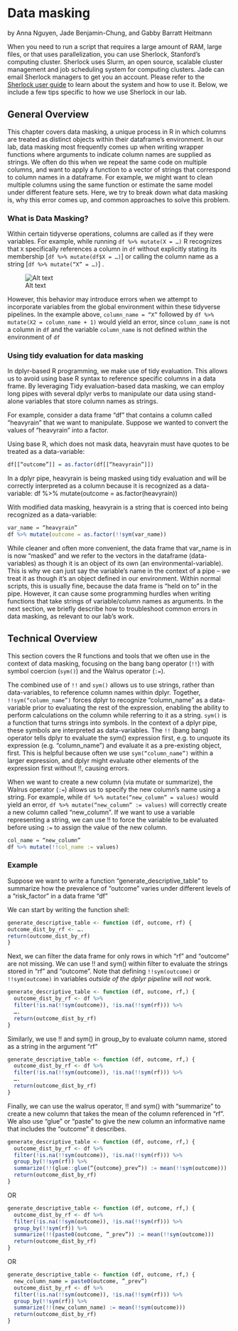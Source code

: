 # Data masking

by Anna Nguyen, Jade Benjamin-Chung, and Gabby Barratt Heitmann

When you need to run a script that requires a large amount of RAM, large files, or that uses parallelization, you can use Sherlock, Stanford's computing cluster. Sherlock uses Slurm, an open source, scalable cluster management and job scheduling system for computing clusters. Jade can email Sherlock managers to get you an account. Please refer to the [Sherlock user guide](https://www.sherlock.stanford.edu/docs/overview/introduction/) to learn about the system and how to use it. Below, we include a few tips specific to how we use Sherlock in our lab. 


## General Overview
This chapter covers data masking, a unique process in R in which columns are treated as distinct objects within their dataframe’s environment. In our lab, data masking most frequently comes up when writing wrapper functions where arguments to indicate column names  are supplied as strings. We often do this when we repeat the same code on multiple columns, and want to apply a function to a vector of strings that correspond to column names in a dataframe. For example, we might want to clean multiple columns using the same function or estimate the same model under different feature sets. Here, we try to break down what data masking is, why this error comes up, and common approaches to solve this problem.

### What is Data Masking? 
Within certain tidyverse operations, columns are called as if they were variables. For example, while running `df %>% mutate(X = …)` R recognizes that `X` specifically references a column in ` df` without explicitly stating its membership [` df %>% mutate(df$X = …)`] or calling the column name as a string [` df %>% mutate(“X” = …)`] . 

![Alt text](/assets/images/data-masking.PNG)

However, this behavior may introduce errors when we attempt to incorporate variables from the global environment within these tidyverse pipelines. In the example above, ` column_name = “X”` followed by ` df %>% mutate(X2 = column_name + 1)` would yield an error, since ` column_name` is not a column in ` df` and the variable ` column_name` is not defined within the environment of ` df`


### Using tidy evaluation for data masking
In dplyr-based R programming, we make use of tidy evaluation. This allows us to avoid using base R syntax to reference specific columns in a data frame. By leveraging Tidy evaluation-based data masking, we can employ long pipes with several dplyr verbs to manipulate our data using stand-alone variables that store column names as strings.
 
For example, consider a data frame “df” that contains a column called “heavyrain” that we want to manipulate. Suppose we wanted to convert the values of “heavyrain” into a factor.

Using base R, which does not mask data, heavyrain must have quotes to be treated as a data-variable:
```r
df[[“outcome”]] = as.factor(df[[“heavyrain”]])
```

In a dplyr pipe,  heavyrain is being masked using tidy evaluation and will be correctly interpreted as a column because it is recognized as a data-variable:
df %>% mutate(outcome = as.factor(heavyrain))

With modified data masking, heavyrain is a string that is coerced into being recognized as a data-variable:
```r
var_name = “heavyrain”
df %>% mutate(outcome = as.factor(!!sym(var_name)) 
```

While cleaner and often more convenient, the data frame that var_name is in is now “masked” and we refer to the vectors in the dataframe (data-variables) as though it is an object of its own (an environmental-variable). This is why we can just say the variable’s name in the context of a pipe – we treat it as though it’s an object defined in our environment. Within normal scripts, this is usually fine, because the data frame is “held on to” in the pipe. However, it can cause some programming hurdles when writing functions that take strings of variable/column names as arguments. In the next section, we briefly describe how to troubleshoot common errors in data masking, as relevant to our lab’s work.

## Technical Overview

This section covers the R functions and tools that we often use in the context of data masking, focusing on the bang bang operator (` !!`) with symbol coercion (` sym()`) and the Walrus operator (`:=`). 

The combined use of ` !!` and ` sym()` allows us to use strings, rather than data-variables, to reference column names within dplyr. Together, ` !!sym(“column_name”)` forces dplyr to recognize “column_name” as a data-variable prior to evaluating the rest of the expression, enabling the ability to perform calculations on the column while referring to it as a string.
` sym()` is a function that turns strings into symbols. In the context of a dplyr pipe, these symbols are interpreted as data-variables.
The ` !!` (bang bang) operator tells dplyr to evaluate the sym() expression first, e.g. to unquote its expression (e.g. “column_name”) and evaluate it as a pre-existing object, first. This is helpful because often we use ` sym(“column_name”)` within a larger expression, and dplyr might evaluate other elements of the expression first without !!, causing errors. 

When we want to create a new column (via mutate or summarize), the Walrus operator (` :=`) allows us to specify the new column’s name using a string. For example, while ` df %>% mutate(“new_column” = values)` would yield an error, ` df %>% mutate(“new_column” := values)` will correctly create a new column called “new_column”. 
If we want to use a variable representing a string, we can use !! to force the variable to be evaluated before using ` :=` to assign the value of the new column. 
```r
col_name = “new_column”
df %>% mutate(!!col_name := values)
```

### Example

Suppose we want to write a function “generate_descriptive_table” to summarize how the prevalence of “outcome” varies under different levels of a “risk_factor” in a data frame “df” 

We can start by writing the function shell:
```r
generate_descriptive_table <- function (df, outcome, rf) {
outcome_dist_by_rf <- ….
return(outcome_dist_by_rf)
}
```
Next, we can filter the data frame for only rows in which “rf” and “outcome” are not missing. We can use !! and sym() within filter to evaluate the strings stored in “rf” and “outcome”. Note that defining ` !!sym(outcome)` or ` !!sym(outcome)` in variables _outside of the dplyr pipeline_ will *not* work.

```r
generate_descriptive_table <- function (df, outcome, rf,) {
  outcome_dist_by_rf <- df %>% 
  filter(!is.na(!!sym(outcome)), !is.na(!!sym(rf))) %>%
  ….
  return(outcome_dist_by_rf)
}
```
Similarly, we use !! and sym() in group_by to evaluate column name, stored as a string in the argument “rf”

```r
generate_descriptive_table <- function (df, outcome, rf,) {
  outcome_dist_by_rf <- df %>% 
  filter(!is.na(!!sym(outcome)), !is.na(!!sym(rf))) %>%
  ….
  return(outcome_dist_by_rf)
}
```
Finally, we can use the walrus operator, !! and sym() with “summarize” to create a new column that takes the mean of the column referenced in “rf”. We also use “glue” or “paste” to give the new column an informative name that includes the “outcome” it describes. 
```r
generate_descriptive_table <- function (df, outcome, rf,) {
  outcome_dist_by_rf <- df %>% 
  filter(!is.na(!!sym(outcome)), !is.na(!!sym(rf))) %>% 
  group_by(!!sym(rf)) %>%
  summarize(!!(glue::glue(“{outcome}_prev”)) := mean(!!sym(outcome))) 
  return(outcome_dist_by_rf)
}
```
OR
```r
generate_descriptive_table <- function (df, outcome, rf,) {
  outcome_dist_by_rf <- df %>% 
  filter(!is.na(!!sym(outcome)), !is.na(!!sym(rf))) %>% 
  group_by(!!sym(rf)) %>%
  summarize(!!(paste0(outcome, ”_prev”)) := mean(!!sym(outcome)))
  return(outcome_dist_by_rf)
}
```
OR
```r
generate_descriptive_table <- function (df, outcome, rf,) {
  new_column_name = paste0(outcome, ”_prev”)
  outcome_dist_by_rf <- df %>% 
  filter(!is.na(!!sym(outcome)), !is.na(!!sym(rf))) %>% 
  group_by(!!sym(rf)) %>%
  summarize(!!(new_column_name) := mean(!!sym(outcome))) 
  return(outcome_dist_by_rf)
}
```
